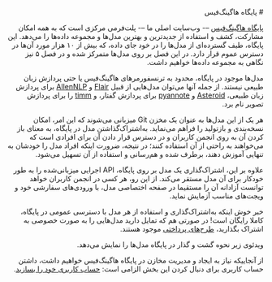 <div dir="rtl">
# پایگاه هاگینگ‌فیس

[پایگاه هاگینگ‌فیس](https://huggingface.co/) –- وب‌سایت اصلی ما –- پلت‌فرمی مرکزی است که به همه امکان مشارکت، کشف و استفاده از جدیدترین و بهترین مدل‌ها و مجموعه داده‌ها را می‌دهد. این پایگاه، طیف گسترده‌ای از مدل‌ها را در خود جای داده، که بیش از ۱۰ هزار مورد آن‌ها در دسترس عموم قرار دارد. در این فصل بر روی مدل‌ها متمرکز شده و در فصل ۵ نیز نگاهی به مجموعه داده‌ها خواهیم داشت.

مدل‌ها موجود در پایگاه، محدود به ترنسفورمرهای هاگینگ‌فیس یا حتی پردازش زبان طبیعی نیستند. از جمله آنها می‌توان مدل‌هایی از قبیل [Flair](https://github.com/flairNLP/flair) و [AllenNLP](https://github.com/allenai/allennlp) برای پردازش زبان طبیعی، [Asteroid](https://github.com/asteroid-team/asteroid) و [pyannote](https://github.com/pyannote/pyannote-audio) برای پردازش گفتار، و [timm](https://github.com/rwightman/pytorch-image-models) را برای پردازش تصویر نام برد.

هر یک از این مدل‌ها به عنوان یک مخزن Git میزبانی می‌شوند که این امر، امکان نسخه‌بندی و بازتولید را فراهم می‌نماید. به‌اشتراک‌گذاشتن مدل در پایگاه، به معنای باز کردن آن به روی انجمن کاربران و در دسترس قرار دادن آن برای افرادی است که می‌خواهند به راحتی از آن استفاده کنند؛ در نتیجه، ضرورت اینکه افراد مدل را خودشان به تنهایی آموزش دهند، برطرف شده و هم‌رسانی و استفاده از آن تسهیل می‌شود.

علاوه بر این، اشتراک‌گذاری یک مدل بر روی پایگاه، API اجرایی میزبانی‌شده را به طور خودکار برای آن مدل مستقر می‌کند. از این رو، هر کسی در انجمن کاربران خواهد توانست آزادانه آن را مستقیما در صفحه اختصاصی مدل، با ورودی‌های سفارشی خود و ویجت‌های مناسب آزمایش نماید.


خبر خوش اینکه به‌اشتراک‌گذاری و استفاده از هر مدل با دسترسی عمومی در پایگاه، کاملا رایگان است! در صورتی هم که تمایل دارید مدل‌هایی را به صورت خصوصی به اشتراک بگذارید، [طرح‌های پرداختی](https://huggingface.co/pricing) موجود هستند.

ویدئوی زیر نحوه گشت و گذار در پایگاه مدل‌ها را نمایش می‌دهد.

<Youtube id="XvSGPZFEjDY"/>

از آنجاییکه نیاز به ایجاد و مدیریت مخازن در پایگاه هاگینگ‌فیس خواهیم داشت، داشتن حساب کاربری برای دنبال کردن این بخش الزامی است: [حساب کاربری خود را بسازید](https://huggingface.co/join).
</div>